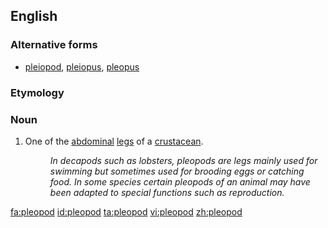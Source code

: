 ==English==

===Alternative forms===
* [[pleiopod]], [[pleiopus]], [[pleopus]]

===Etymology===
{{confix|ple|-o-|pod|t1=swimming|t3=foot|lang=en}}

===Noun===
{{en-noun|s|pleopoda}}

# {{context|zoology|lang=en}} One of the [[abdominal]] [[leg]]s of a [[crustacean]].
#: ''In decapods such as lobsters, pleopods are legs mainly used for swimming but sometimes used for brooding eggs or catching food.  In some species certain pleopods of an animal may have been adapted to special functions such as reproduction.''

[[fa:pleopod]]
[[id:pleopod]]
[[ta:pleopod]]
[[vi:pleopod]]
[[zh:pleopod]]
